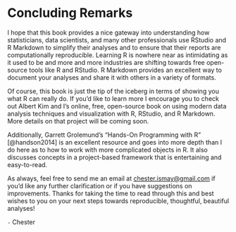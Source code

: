 # Concluding Remarks {#conclusion}

I hope that this book provides a nice gateway into understanding how statisticians, 
data scientists, and many other professionals use RStudio and R Markdown to simplify
their analyses and to ensure that their reports are computationally reproducible.
Learning R is nowhere near as intimidating as it used to be and more and more
industries are shifting towards free open-source tools like R and RStudio.  R Markdown
provides an excellent way to document your analyses and share it with others in a
variety of formats.

Of course, this book is just the tip of the iceberg in terms of showing you what R
can really do.  If you'd like to learn more I encourage you to check out Albert Kim
and I's online, free, open-source book on using modern data analysis techniques
and visualization with R, RStudio, and R Markdown.  More details on that project
will be coming soon.

Additionally, Garrett Grolemund's "Hands-On Programming with R" [@handson2014] is
an excellent resource and goes into more depth than I do here as to how to work with more
complicated objects in R.  It also discusses concepts in a project-based framework
that is entertaining and easy-to-read.

As always, feel free to send me an email at <chester.ismay@gmail.com> if you'd
like any further clarification or if you have suggestions on improvements.  Thanks
for taking the time to read through this and best wishes to you on your next
steps towards reproducible, thoughtful, beautiful analyses!

`-` Chester